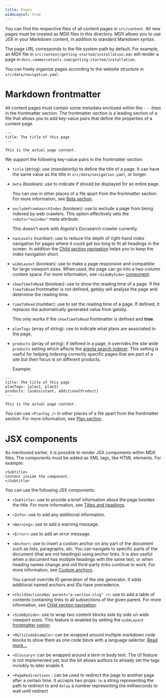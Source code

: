 ```yaml
---
title: Pages
wideLayout: true
---
```


You can find the respective files of all content pages in `src/content`. All new pages must be created as MDX files in this directory. MDX allows you to use JSX in your Markdown content, in addition to standard Markdown syntax.

The page URL corresponds to the file system path by default. For example, an MDX file in `src/content/getting-started/installation.mdx` will render a page in `docs.commercetools.com/getting-started/installation`.

You can freely organize pages according to the website structure in `src/data/navigation.yaml`.

# Markdown frontmatter

All content pages must contain some metadata enclosed within the `---` lines in the frontmatter section. The frontmatter section is a leading section of a file that allows you to add key-value pairs that define the properties of a content page.

```mdx
---
title: The title of this page
---

This is the actual page content.
```

We support the following key-value pairs in the frontmatter section:

- `title` (string): use (mandatorily) to define the title of a page. It can have the same value as the title in `src/data/navigation.yaml`, or longer.
- `beta` (boolean): use to indicate if <Beta /> should be displayed for an entire page.

  <Info>

  You can use <Beta /> in other places of a file apart from the frontmatter section. For more information, see [Beta section](/writing/sample#beta-section).

  </Info>

- `excludeFromSearchIndex` (boolean): use to exclude a page from being indexed by web crawlers. This option effectively sets the `robots="noindex"` meta attribute.

  <Warning>

  This doesn't work with Algolia's Docsearch crawler currently.

  </Warning>

- `navLevels` (number): use to reduce the depth of right-hand index navigation for pages where it could get too long to fit all headings in the screen. In addition the [Child section navigation](/writing/navigation#child-section-navigation) helps you to keep the index navigation short.

- `wideLayout` (boolean)<Anchor name="wide-layout" />: use to make a page responsive and compatible for large viewport sizes. When used, the page can go into a two-column content space. For more information, see `<SideBySide>` [component](#side-by-side).

- `showTimeToRead` (boolean)<Anchor name="show-time-to-read" />: use to show the reading time of a page. If the `timeToRead` frontmatter is not defined, gatsby will analyse the page and determine the reading time.

- `timeToRead` (number)<Anchor name="time-to-read" />: use to set the reading time of a page. If defined, it replaces the automatically generated value from gatsby.

  <Warning>

  This only works if the `showTimeToRead` frontmatter is defined and **true**.

  </Warning>

- `planTags` (array of string): use to indicate what plans are associated to the page.

- `products` (array of string): if defined in a page, it overrides the site wide `products` setting which affects the [algolia search indexer](/configuration/algolia-search#per-site-tags-configuration). This setting is useful for helping indexing correctly specific pages that are part of a site but their focus is on different products.

  Example:

```mdx
---
title: The title of this page
planTags: [plan1, plan2]
products: [aiAssistant, additionalProduct]
---

This is the actual page content.
```

  <Info>

  You can use `<PlanTag />` in other places of a file apart from the frontmatter section. For more information, see [Plan section](/writing/sample#plan-section).

  </Info>

# JSX components

As mentioned earlier, it is possible to render JSX components within MDX files.
The components must be added as XML tags, like HTML elements. For example:

```mdx
<Subtitle>
Content inside the component.
</Subtitle>
```

You can use the following JSX components:

- `<Subtitle>`: use to provide a brief information about the page besides the title. For more information, see [Titles and headings](/writing/markdown#headings).
- `<Info>`: use to add any additional information.
- `<Warning>`: use to add a warning message.
- `<Error>`: use to add an error message.
- `<Anchor>`: use to insert a custom anchor on any part of the document such as lists, paragraphs, etc.
  You can navigate to specific parts of the document (that are not headings) using anchor links.
  It is also useful when a document has multiple headings with the same text, or when heading names change and old third-party links continue to work.
  For more information, see [Custom anchors](/writing/markdown#custom-link-targets).

    <Info>
  You cannot override ID generation of the site generator.
  It adds additional named anchors and IDs have precedence.
    </Info>

- `<ChildSectionsNav parent="a-section-slug" />`: use to add a table of contents containing links to all subsections of the given parent.
  For more information, see [Child section navigation](/writing/navigation#child-section-navigation).
- `<SideBySide>`<Anchor name="side-by-side" />: use to wrap two content blocks side by side on wide viewport sizes.
  This feature is enabled by setting the `wideLayout` [frontmatter option](#wide-layout).
- `<MultiCodeExample>`: can be wrapped around multiple markdown code blocks to show them as one code block with a language selector. [Read more...](/writing/code)
- `<Glossary>`: can be wrapped around a term in body text. The UI feature is not implemented yet, but the kit allows authors to already set the tags invisibly to later enable it.
- `<PageRedirection>` : can be used to redirect the page to another page after a certain time. It accepts two props: `to` a string representing the path to redirect to and `delay` a number representing the milliseconds to wait until redirect
